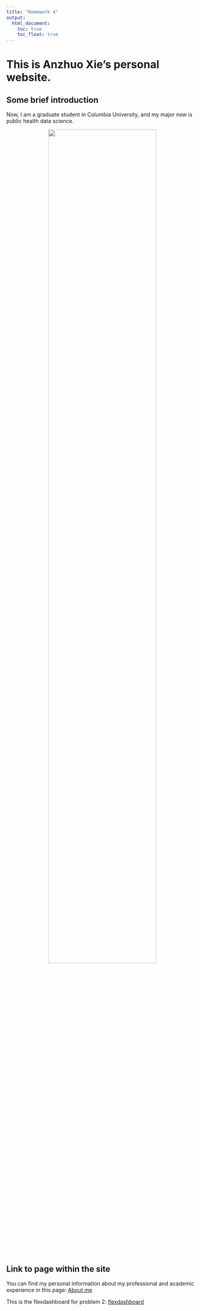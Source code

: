 ```yaml
---
title: "Homework 4"
output: 
  html_document:
    toc: true
    toc_float: true
---
```


# This is Anzhuo Xie's personal website.

## Some brief introduction

Now, I am a graduate student in Columbia University, and my major now is public health data science.

<center>
<img src="images/columbia.png" style="width:75%">
</center>
<br>

## Link to page within the site

You can find my personal information about my professional and academic experience in this page: [About me](about.html)

This is the flexdashboard for problem 2: [flexdashboard](dashboard.html)